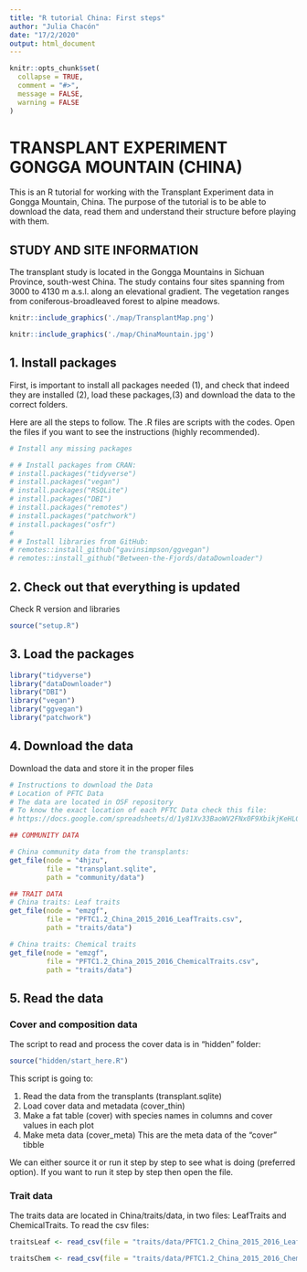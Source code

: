 ```yaml
---
title: "R tutorial China: First steps"
author: "Julia Chacón"
date: "17/2/2020"
output: html_document
---
```

<style>
p.caption {
  font-size: 0.8em;
}
</style>

```r
knitr::opts_chunk$set(
  collapse = TRUE,
  comment = "#>",
  message = FALSE,
  warning = FALSE
)
```

# TRANSPLANT EXPERIMENT GONGGA MOUNTAIN (CHINA)

This is an R tutorial for working with the Transplant Experiment data in Gongga Mountain, China. The purpose of the tutorial is to be able to download the data, read them and understand their structure before playing with them.

## STUDY AND SITE INFORMATION

The transplant study is located in the Gongga Mountains in Sichuan Province, south-west China. The study contains four sites spanning from 3000 to 4130 m a.s.l. along an elevational gradient. The vegetation ranges from coniferous-broadleaved forest to alpine meadows.

```r
knitr::include_graphics('./map/TransplantMap.png')
```

```r
knitr::include_graphics('./map/ChinaMountain.jpg')
```

## 1. Install packages

First, is important to install all packages needed (1), and check that indeed they are installed (2), load these packages,(3) and download the data to the correct folders.

Here are all the steps to follow. The .R files are scripts with the codes. Open the files if you want to see the instructions (highly recommended).

```r
# Install any missing packages

# # Install packages from CRAN:
# install.packages("tidyverse")
# install.packages("vegan")
# install.packages("RSQLite")
# install.packages("DBI")
# install.packages("remotes")
# install.packages("patchwork")
# install.packages("osfr")
# 
# # Install libraries from GitHub:
# remotes::install_github("gavinsimpson/ggvegan")
# remotes::install_github("Between-the-Fjords/dataDownloader")
```

## 2. Check out that everything is updated 
 
Check R version and libraries
 
```r
source("setup.R")
```

## 3. Load the packages
```r
library("tidyverse")
library("dataDownloader")
library("DBI")
library("vegan")
library("ggvegan")
library("patchwork")
```

## 4. Download the data

Download the data and store it in the proper files

```r
# Instructions to download the Data
# Location of PFTC Data
# The data are located in OSF repository
# To know the exact location of each PFTC Data check this file:
# https://docs.google.com/spreadsheets/d/1y81Xv33BaoWV2FNx0F9XbikjKeHLGNxfmWZ2w4xmISk/edit#gid=0

## COMMUNITY DATA

# China community data from the transplants:
get_file(node = "4hjzu",
         file = "transplant.sqlite",
         path = "community/data")

## TRAIT DATA
# China traits: Leaf traits
get_file(node = "emzgf",
         file = "PFTC1.2_China_2015_2016_LeafTraits.csv",
         path = "traits/data")

# China traits: Chemical traits
get_file(node = "emzgf",
         file = "PFTC1.2_China_2015_2016_ChemicalTraits.csv",
         path = "traits/data")
```

## 5. Read the data

### Cover and composition data

The script to read and process the cover data is in "hidden" folder:

```r
source("hidden/start_here.R")
```

This script is going to:
  
1. Read the data from the transplants (transplant.sqlite)
2. Load cover data and metadata (cover_thin)
3. Make a fat table (cover) with species names in columns and cover values in each plot
4. Make meta data (cover_meta) This are the meta data of the "cover" tibble

We can either source it or run it step by step to see what is doing (preferred option). If you want to run it step by step then open the file.

### Trait data

The traits data are located in China/traits/data, in two files: LeafTraits and ChemicalTraits. 
                                                            To read the csv files:
```r
traitsLeaf <- read_csv(file = "traits/data/PFTC1.2_China_2015_2016_LeafTraits.csv", col_names = TRUE)

traitsChem <- read_csv(file = "traits/data/PFTC1.2_China_2015_2016_ChemicalTraits.csv", col_names = TRUE)
```
                                                                                                                 
                